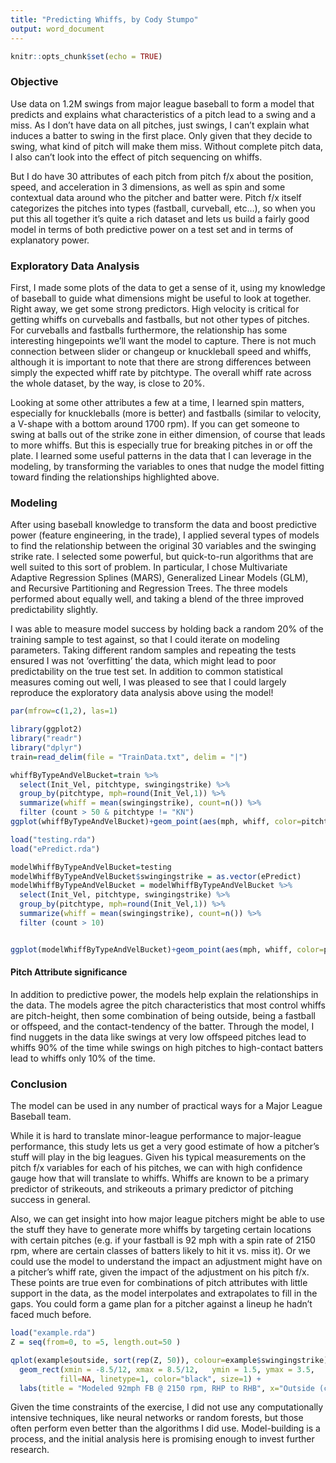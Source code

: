```yaml
---
title: "Predicting Whiffs, by Cody Stumpo"
output: word_document
---
```


```r
knitr::opts_chunk$set(echo = TRUE)
```

### Objective

Use data on 1.2M swings from major league baseball to form a model that predicts and explains what characteristics of a pitch lead to a swing and a miss. As I don't have data on all pitches, just swings, I can't explain what induces a batter to swing in the first place. Only given that they decide to swing, what kind of pitch will make them miss. Without complete pitch data, I also can't look into the effect of pitch sequencing on whiffs. 

But I do have 30 attributes of each pitch from pitch f/x about the position, speed, and acceleration in 3 dimensions, as well as spin and some contextual data around who the pitcher and batter were.  Pitch f/x itself categorizes the pitches into types (fastball, curveball, etc...), so when you put this all together it's quite a rich dataset and lets us build a fairly good model in terms of both predictive power on a test set and in terms of explanatory power.

### Exploratory Data Analysis
First, I made some plots of the data to get a sense of it, using my knowledge of baseball to guide what dimensions might be useful to look at together.
Right away, we get some strong predictors.  High velocity is critical for getting whiffs on curveballs and fastballs, but not other types of pitches.  For curveballs and fastballs furthermore, the relationship has some interesting hingepoints we'll want the model to capture.  There is not much connection between slider or changeup or knuckleball speed and whiffs, although it is important to note that there are strong differences between simply the expected whiff rate by pitchtype. The overall whiff rate across the whole dataset, by the way, is close to 20%.

Looking at some other attributes a few at a time, I learned spin matters, especially for knuckleballs (more is better) and fastballs (similar to velocity, a V-shape with a bottom around 1700 rpm).
If you can get someone to swing at balls out of the strike zone in either dimension, of course that leads to more whiffs. But this is especially true for breaking pitches in or off the plate.
I learned some useful patterns in the data that I can leverage in the modeling, by transforming the variables to ones that nudge the model fitting toward finding the relationships highlighted above.

### Modeling

After using baseball knowledge to transform the data and boost predictive power (feature engineering, in the trade), I applied several types of models to find the relationship between the original 30 variables and the swinging strike rate. I selected some powerful, but quick-to-run algorithms that are well suited to this sort of problem. In particular, I chose Multivariate Adaptive Regression Splines (MARS), Generalized Linear Models (GLM), and Recursive Partitioning and Regression Trees.  The three models performed about equally well, and taking a blend of the three improved predictability slightly.

I was able to measure model success by holding back a random 20% of the training sample to test against, so that I could iterate on modeling parameters.  Taking different random samples and repeating the tests ensured I was not 'overfitting' the data, which might lead to poor predictability on the true test set.  In addition to common statistical measures coming out well, I was pleased to see that I could largely reproduce the exploratory data analysis above using the model!

```r
par(mfrow=c(1,2), las=1)

library(ggplot2)
library("readr")
library("dplyr")
train=read_delim(file = "TrainData.txt", delim = "|")

whiffByTypeAndVelBucket=train %>%
  select(Init_Vel, pitchtype, swingingstrike) %>%
  group_by(pitchtype, mph=round(Init_Vel,1)) %>%
  summarize(whiff = mean(swingingstrike), count=n()) %>%
  filter (count > 50 & pitchtype != "KN")
ggplot(whiffByTypeAndVelBucket)+geom_point(aes(mph, whiff, color=pitchtype), size=2)+labs(title="Data")

load("testing.rda")
load("ePredict.rda")

modelWhiffByTypeAndVelBucket=testing
modelWhiffByTypeAndVelBucket$swingingstrike = as.vector(ePredict)
modelWhiffByTypeAndVelBucket = modelWhiffByTypeAndVelBucket %>%
  select(Init_Vel, pitchtype, swingingstrike) %>%
  group_by(pitchtype, mph=round(Init_Vel,1)) %>%
  summarize(whiff = mean(swingingstrike), count=n()) %>%
  filter (count > 10)


ggplot(modelWhiffByTypeAndVelBucket)+geom_point(aes(mph, whiff, color=pitchtype), size=2)+labs(title="Model")


```


#### Pitch Attribute significance
In addition to predictive power, the models help explain the relationships in the data. The models agree the pitch characteristics that most control whiffs are pitch-height, then some combination of being outside, being a fastball or offspeed, and the contact-tendency of the batter. Through the model, I find nuggets in the data like swings at very low offspeed pitches lead to whiffs 90% of the time while swings on high pitches to high-contact batters lead to whiffs only 10% of the time.

### Conclusion
The model can be used in any number of practical ways for a Major League Baseball team.

While it is hard to translate minor-league performance to major-league performance, this study lets us get a very good estimate of how a pitcher's stuff will play in the big leagues.  Given his typical measurements on the pitch f/x variables for each of his pitches, we can with high confidence gauge how that will translate to whiffs. Whiffs are known to be a primary predictor of strikeouts, and strikeouts a primary predictor of pitching success in general.

Also, we can get insight into how major league pitchers might be able to use the stuff they have to generate more whiffs by targeting certain locations with certain pitches  (e.g. if your fastball is 92 mph with a spin rate of 2150 rpm, where are certain classes of batters likely to hit it vs. miss it). Or we could use the model to understand the impact an adjustment might have on a pitcher's whiff rate, given the impact of the adjustment on his pitch f/x. These points are true even for combinations of pitch attributes with little support in the data, as the model interpolates and extrapolates to fill in the gaps. You could form a game plan for a pitcher against a lineup he hadn't faced much before.

```r

load("example.rda")
Z = seq(from=0, to =5, length.out=50 )

qplot(example$outside, sort(rep(Z, 50)), colour=example$swingingstrike) + scale_colour_gradient(limits=c(0, 1), low="green", high="red") +
  geom_rect(xmin = -8.5/12, xmax = 8.5/12,   ymin = 1.5, ymax = 3.5, 
           fill=NA, linetype=1, color="black", size=1) +
  labs(title = "Modeled 92mph FB @ 2150 rpm, RHP to RHB", x="Outside (catcher's POV)", y = "Pitch Height", colour="Whiff")


```

Given the time constraints of the exercise, I did not use any computationally intensive techniques, like neural networks or random forests, but those often perform even better than the algorithms I did use. Model-building is a process, and the initial analysis here is promising enough to invest further research.
